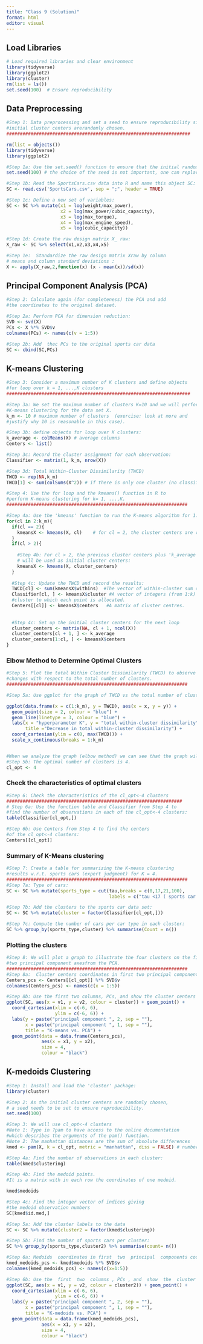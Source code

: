 ---
title: "Class 9 (Solution)"
format: html
editor: visual
---

## Load Libraries

```{r}
# Load required libraries and clear environment
library(tidyverse)
library(ggplot2)
library(cluster)
rm(list = ls())
set.seed(100)  # Ensure reproducibility
```

## Data Preprocessing

```{r}
#Step 1: Data preprocessing and set a seed to ensure reproducibility since the 
#initial cluster centers arerandomly chosen.
####################################################################

rm(list = objects())
library(tidyverse)
library(ggplot2)

#Step 1a: Use the set.seed() function to ensure that the initial random assignment of clusters are the same
set.seed(100) # the choice of the seed is not important, one can replace 100 with any other integer.

#Step 1b: Read the SportsCars.csv data into R and name this object SC:
SC <- read.csv('SportsCars.csv', sep = ";", header = TRUE)

#Step 1c: Define a new set of variables:
SC <- SC %>% mutate(x1 = log(weight/max_power),
                    x2 = log(max_power/cubic_capacity),
                    x3 = log(max_torque),
                    x4 = log(max_engine_speed),
                    x5 = log(cubic_capacity))

#Step 1d: Create the raw design matrix X_ raw:
X_raw <- SC %>% select(x1,x2,x3,x4,x5)

#Step 1e:  Standardize the raw design matrix Xraw by column
# means and column standard deviations :
X <- apply(X_raw,2,function(x) (x - mean(x))/sd(x))

```

## Principal Component Analysis (PCA)

```{r}
#Step 2: Calculate again (for completeness) the PCA and add 
#the coordinates to the original dataset.

#Step 2a: Perform PCA for dimension reduction:
SVD <- svd(X)
PCs <- X %*% SVD$v 
colnames(PCs) <- names(c(v = 1:5))

#Step 2b: Add  thec PCs to the original sports car data
SC <- cbind(SC,PCs)

```

## K-means Clustering

```{r}
#Step 3: Consider a maximum number of K clusters and define objects 
#for loop over k = 1, ...,K clusters
####################################################################

#Step 3a: We set the maximum number of clusters K=10 and we will perform 
#K-means clustering for the data set X.
k_m <- 10 # maximum number of clusters  (exercise: look at more and
#justify why 10 is reasonable in this case).

#Step 3b: define objects for loop over K clusters:
k_average <- colMeans(X) # average columns
Centers <- list()

#Step 3c: Record the cluster assignment for each observation:
Classifier <- matrix(1, k_m, nrow(X)) 

#Step 3d: Total Within-Cluster Dissimilarity (TWCD)
TWCD <- rep(NA,k_m)
TWCD[1] <- sum(colSums(X^2)) # if there is only one cluster (no classification)

#Step 4: Use the for loop and the kmeans() function in R to 
#perform K-means clustering for k= 1, ...,K.
###################################################################

#Step 4a: Use the 'kmeans' function to run the K-means algorithm for 1:k_m clusters. The #first argument of kmeans is matrix X and its second argument is the number of clusters 'cl'. 
for(cl in 2:k_m){
  if(cl == 2){
    kmeansX <- kmeans(X, cl)	# for cl = 2, the cluster centers are randomly assigned
  }
  if(cl > 2){
    
    #Step 4b: For cl > 2, the previous cluster centers plus 'k_average'
    # will be used as initial cluster centers:
    kmeansX <- kmeans(X, cluster_centers)
  }
  
  #Step 4c: Update the TWCD and record the results:
  TWCD[cl] <- sum(kmeansX$withins)  #The vector of within-cluster sum of squares
  Classifier[cl, ] <- kmeansX$cluster #A vector of integers (from 1:k) indicating the    
  #cluster to which each point is allocated.
  Centers[[cl]] <- kmeansX$centers   #A matrix of cluster centres.
  
  
  #Step 4c: Set up the initial cluster centers for the next loop
  cluster_centers <- matrix(NA, cl + 1, ncol(X))
  cluster_centers[cl + 1, ] <- k_average
  cluster_centers[1:cl, ] <- kmeansX$centers
} 

```

### Elbow Method to Determine Optimal Clusters

```{r}
#Step 5: Plot the total Within Cluster Dissimilarity (TWCD) to observe how it 
#changes with respect to the total number of clusters.
###################################################################

#Step 5a: Use ggplot for the graph of TWCD vs the total number of clusters:

ggplot(data.frame(x = c(1:k_m), y = TWCD), aes(x = x, y = y)) +
  geom_point(size = 2, colour = "blue") +
  geom_line(linetype = 3, colour = "blue") +
  labs(x = "hyperparameter K", y = "total within-cluster dissimilarity",
       title ="Decrease in total within-cluster dissimilarity") +
  coord_cartesian(ylim = c(0, max(TWCD))) +
  scale_x_continuous(breaks = 1:k_m) 


#When we analyze the graph (elbow method) we can see that the graph will rapidly change from 4 to 5 creating an elbow shape. 
#Step 5b: The optimal number of clusters is 4.
cl_opt <- 4

```

### Check the characteristics of optimal clusters

```{r}
#Step 6: Check the characteristics of the cl_opt<-4 clusters
#################################################################
# Step 6a: Use the function table and Classifier from Step 4 to  
#find the number of observations in each of the cl_opt<-4 clusters:
table(Classifier[cl_opt,])

#Step 6b: Use Centers from Step 4 to find the centers 
#of the cl_opt<-4 clusters:
Centers[[cl_opt]]
```

### Summary of K-Means clustering

```{r}
#Step 7: Create a table for summarizing the K-means clustering 
#results w.r.t. sports cars (expert judgment) for K = 4. 
###################################################################
#Step 7a: Type of cars:
SC <- SC %>% mutate(sports_type = cut(tau,breaks = c(0,17,21,100),
                                      labels = c("tau <17 ( sports car )","17 <= tau <21 ", "tau >=21 ")))

#Step 7b: Add the clusters to the sports car data set:
SC <- SC %>% mutate(cluster = factor(Classifier[cl_opt,]))

#Step 7c: Compute the number of cars per car type in each cluster:
SC %>% group_by(sports_type,cluster) %>% summarise(Count = n())

```

### Plotting the clusters

```{r}
#Step 8: We will plot a graph to illustrate the four clusters on the first 
#two principal component axesfrom the PCA.
###################################################################
#Step 8a:  Cluster centers coordinates in first two principal components coordinates
Centers_pcs <- Centers[[cl_opt]] %*% SVD$v
colnames(Centers_pcs) <- names(c(x = 1:5)) 

#Step 8b: Use the first two columns, PCs, and show the cluster centers in black:
ggplot(SC, aes(x = v1, y = v2, colour = cluster)) + geom_point() +
  coord_cartesian(xlim = c(-6, 6),
                  ylim = c(-6, 6)) +
  labs(y = paste("principal component ", 2, sep = ""),
       x = paste("principal component ", 1, sep = ""),
       title = "K-means vs. PCA") +
  geom_point(data = data.frame(Centers_pcs),
             aes(x = x1, y = x2),
             size = 4,
             colour = "black")
```
## K-medoids Clustering

```{r}
#Step 1: Install and load the 'cluster' package: 
library(cluster)

#Step 2: As the initial cluster centers are randomly chosen,
# a seed needs to be set to ensure reproducibility.
set.seed(100)

#Step 3: We will use cl_opt<-4 clusters 
#Note 1: Type in ?pam to have access to the online documentation 
#which describes the arguments of the pam() function.  
#Note 2: The manhattan distances are the sum of absolute differences
kmed <- pam(X, k = cl_opt, metric = "manhattan", diss = FALSE) # number of clusters

#Step 4a: Find the number of observations in each cluster:
table(kmed$clustering)

#Step 4b: Find the medoid points. 
#It is a matrix with in each row the coordinates of one medoid.

kmed$medoids

#Step 4c: Find the integer vector of indices giving 
#the medoid observation numbers
SC[kmed$id.med,]

#Step 5a: Add the cluster labels to the data 
SC <- SC %>% mutate(cluster2 = factor(kmed$clustering))

#Step 5b: Find the number of sports cars per cluster:
SC %>% group_by(sports_type,cluster2) %>% summarise(count= n())

#Step 6a: Medoids  coordinates in first  two  principal  components coordinates:
kmed_medoids_pcs <- kmed$medoids %*% SVD$v
colnames(kmed_medoids_pcs) <- names(c(x=1:5))

#Step 6b: Use the  first  two  columns , PCs , and  show  the  cluster  centers  inblack:
ggplot(SC, aes(x = v1, y = v2, colour = cluster2)) + geom_point() +
  coord_cartesian(xlim = c(-6, 6),
                  ylim = c(-6, 6)) +
  labs(y = paste("principal component ", 2, sep = ""),
       x = paste("principal component ", 1, sep = ""),
       title = "K-medoids vs. PCA") +
  geom_point(data = data.frame(kmed_medoids_pcs),
             aes(x = x1, y = x2),
             size = 4,
             colour = "black")
```

